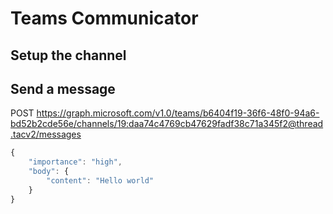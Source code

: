 # Teams Communicator

## Setup the channel



## Send a message
POST https://graph.microsoft.com/v1.0/teams/b6404f19-36f6-48f0-94a6-bd52b2cde56e/channels/19:daa74c4769cb47629fadf38c71a345f2@thread.tacv2/messages


```javascript
{
    "importance": "high",
    "body": {
        "content": "Hello world"
    }
}
```